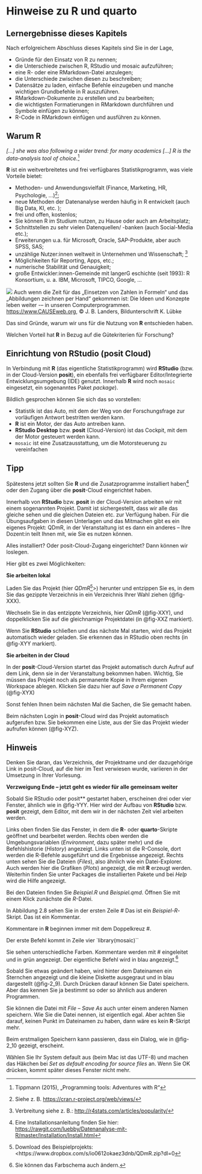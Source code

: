 # Hinweise zu R und quarto

::: {.callout-tip .Lernergebnisse}
## Lernergebnisse dieses Kapitels

Nach erfolgreichem Abschluss dieses Kapitels sind Sie in der Lage,

- Gründe für den Einsatz von R zu nennen;
- die Unterschiede zwischen R, RStudio und mosaic aufzuführen;
- eine R- oder eine RMarkdown-Datei anzulegen;
- die Unterschiede zwischen diesen zu beschreiben;
- Datensätze zu laden, einfache Befehle einzugeben und manche wichtigen Grundbefehle in R auszuführen.
- RMarkdown-Dokumente zu erstellen und zu bearbeiten;
- die wichtigsten Formatierungen in RMarkdown durchführen und Symbole einfügen zu können;
- R-Code in RMarkdown einfügen und ausführen zu können.

:::

## Warum R

*[...] she was also following a wider trend: for many academics [...] R is the data-analysis tool of choice.*^[Tippmann (2015), „Programming
tools: Adventures with R“]

**R** ist ein weitverbreitetes und frei verfügbares Statistikprogramm, was viele Vorteile bietet:

- Methoden- und Anwendungsvielfalt (Finance, Marketing, HR, Psychologie, ...)^[Siehe z. B. <https://cran.r-project.org/web/views/>];
-  neue Methoden der Datenanalyse werden häufig in R entwickelt (auch Big Data, KI, etc. );
- frei und offen, kostenlos;
- Sie können R im Studium nutzen, zu Hause oder auch am Arbeitsplatz;
- Schnittstellen zu sehr vielen Datenquellen/ -banken (auch Social-Media etc.);
- Erweiterungen u.a. für Microsoft, Oracle, SAP-Produkte, aber auch SPSS, SAS;
- unzählige Nutzer:innen weltweit in Unternehmen und Wissenschaft; ^[Verbreitung siehe z. B.: <http://r4stats.com/articles/popularity/>]
- Möglichkeiten für Reporting, Apps, etc.;
- numerische Stabilität und Genauigkeit;
- große Entwickler:innen-Gemeinde mit langerG eschichte (seit 1993): R Konsortium, u. a. IBM, Microsoft, TIPCO, Google, ...

::: column-margin
[![](causeweb-images/cartoon0518.png)](https://www.causeweb.org/cause/sites/default/files/caption_contest/2018/Caption-Contest_05-2018.png)
Auch wenn die Zeit für das „Einsetzen von Zahlen in Formeln“ und das „Abbildungen zeichnen per Hand“ gekommen ist: Die Ideen und Konzepte leben weiter -– in unseren Computerprogrammen. \
[https://www.CAUSEweb.org](https://www.causeweb.org/cause/sites/default/files/caption_contest/may/2018/results), &copy; J. B. Landers, Bildunterschrift K. Lübke
:::

Das sind Gründe, warum wir uns für die Nutzung von **R** entschieden haben.

::: {.callout-note .Aufgabe}
Welchen Vorteil hat **R** in Bezug auf die Gütekriterien für Forschung?
:::

## Einrichtung von RStudio (posit Cloud)

In Verbindung mit **R** (das eigentliche Statistikprogramm) wird **RStudio** (bzw. in der Cloud-Version **posit**), ein ebenfalls frei verfügbarer Editor/Integrierte Entwicklungsumgebung (IDE) genutzt. 
Innerhalb **R** wird noch `mosaic` eingesetzt, ein sogenanntes Paket *package*).

Bildlich gesprochen können Sie sich das so vorstellen:

- Statistik ist das Auto, mit dem der Weg von der Forschungsfrage zur vorläufigen Antwort bestritten werden kann.
- **R** ist ein Motor, der das Auto antreiben kann.
- **RStudio Desktop** bzw. **posit** (Cloud-Version) ist das Cockpit, mit dem der Motor gesteuert werden kann.
- `mosaic` ist eine Zusatzausstattung, um die Motorsteuerung zu vereinfachen

::: {.callout-tip .Tipp}
## Tipp
Spätestens jetzt sollten Sie **R** und die Zusatzprogramme installiert haben^[Eine Installationsanleitung finden Sie hier: <https://rawgit.com/luebby/Datenanalyse-mit-R/master/Installation/Install.html>] oder den Zugang über die **posit**-Cloud  eingerichtet haben.
:::

Innerhalb von **RStudio** bzw. **posit** in der Cloud-Version arbeiten wir mit einem sogenannten Projekt. 
Damit ist sichergestellt, dass wir alle das gleiche sehen und die gleichen Dateien etc. zur Verfügung haben. 
Für die Übungsaufgaben in diesen Unterlagen und das Mitmachen gibt es ein eigenes Projekt: QDmR, in der Veranstaltung ist es dann ein anderes –
Ihre Dozent:in teilt Ihnen mit, wie Sie es nutzen können.

Alles installiert? 
Oder posit-Cloud-Zugang eingerichtet? 
Dann können wir loslegen.

Hier gibt es zwei Möglichkeiten:

**Sie arbeiten lokal** \


Laden Sie das Projekt (hier *QDmR*^[Download des Beispielprojekts:
<https://www.dropbox.com/s/io0612okaez3dnb/QDmR.zip?dl=0]>) herunter und entzippen Sie es, in dem Sie das gezippte Verzeichnis in ein Verzeichnis Ihrer Wahl ziehen (@fig-XXX).

Wechseln Sie in das entzippte Verzeichnis, hier *QDmR* (@fig-XXY), und doppelklicken Sie auf die gleichnamige Projektdatei (in @fig-XXZ markiert).

Wenn Sie **RStudio** schließen und das nächste Mal starten, wird das Projekt automatisch wieder geladen. Sie erkennen das in RStudio oben rechts (in @fig-XYY markiert).

**Sie arbeiten in der Cloud**

In der **posit**-Cloud-Version startet das Projekt automatisch durch Aufruf auf dem Link, denn sie in der Veranstaltung bekommen haben.
Wichtig, Sie müssen das Projekt noch als permanente Kopie in Ihrem eigenen Workspace ablegen. Klicken Sie dazu hier auf
*Save a Permanent Copy* (@fig-XYX)

Sonst fehlen Ihnen beim nächsten Mal die Sachen, die Sie gemacht haben.

Beim nächsten Login in **posit**-Cloud wird das Projekt automatisch aufgerufen bzw. Sie bekommen eine Liste, aus der Sie das Projekt wieder
aufrufen können (@fig-XYZ).

::: {.callout-tip .Hisweis}
## Hinweis

Denken Sie daran, das Verzeichnis, der Projektname und der dazugehörige
Link in posit-Cloud, auf die hier im Text verwiesen wurde,
variieren in der Umsetzung in Ihrer Vorlesung.
:::

**Verzweigung Ende – jetzt geht es wieder für alle gemeinsam weiter** \

Sobald Sie RStudio oder posit** gestartet haben, erscheinen drei oder vier Fenster, ähnlich wie in @fig-YYY. 
Hier wird der Aufbau von **RStudio** bzw. **posit** gezeigt, dem Editor, mit dem wir in der nächsten Zeit viel arbeiten werden.

Links oben finden Sie das Fenster, in dem die **R**- oder **quarto**-Skripte geöffnet und bearbeitet werden. 
Rechts oben werden die Umgebungsvariablen (*Environment*, dazu später mehr) und die Befehlshistorie (*History*) angezeigt. 
Links unten ist die R-Console, dort werden die R-Befehle ausgeführt und die Ergebnisse angezeigt. 
Rechts unten sehen Sie die Dateien (*Files*), also ähnlich wie ein Datei-Explorer. 
Auch werden hier die Grafiken (*Plots*) angezeigt, die mit **R** erzeugt werden.
Weiterhin finden Sie unter Packages die installierten Pakete und bei *Help* wird die Hilfe angezeigt.

Bei den Dateien finden Sie *Beispiel.R* und *Beispiel.qmd*. 
Öffnen Sie mit einem Klick zunächste die *R*-Datei.

In Abbildung 2.8 sehen Sie in der ersten Zeile # Das ist ein *Beispiel-R*-Skript. 
Das ist ein Kommentar.

::: {.callout-tip .Tipp}
Kommentare in **R** beginnen immer mit dem Doppelkreuz #.
:::

Der erste Befehl kommt in Zeile vier `library(mosaic)``

::: {.callout-tip .Tipp}
Sie sehen unterschiedliche Farben. 
Kommentare werden mit # eingeleitet und in grün angezeigt.
Der eigentliche Befehl wird in blau
angezeigt.^[Sie können das Farbschema auch ändern.]
:::

Sobald Sie etwas geändert haben, wird hinter dem Dateinamen ein Sternchen angezeigt und die kleine Diskette ausgegraut und in blau dargestellt (@fig-2_9). 
Durch Drücken darauf können Sie Datei speichern. 
Aber das kennen Sie ja bestimmt so oder so ähnlich aus anderen Programmen.

Sie können die Datei mit *File – Save As* auch unter einem anderen Namen speichern. 
Wie Sie die Datei nennen, ist eigentlich egal. 
Aber achten Sie darauf, keinen Punkt im Dateinamen zu haben, dann wäre es kein **R**-Skript mehr.

Beim erstmaligen Speichern kann passieren, dass ein Dialog, wie in @fig-2_10 gezeigt, erscheint.

Wählen Sie Ihr System default aus (beim Mac ist das UTF-8) und machen
das Häkchen bei *Set as default encoding for source files* an. 
Wenn Sie OK drücken, kommt später dieses Fenster nicht mehr.



